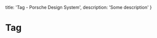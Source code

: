 
  title: 'Tag - Porsche Design System',
  description: 'Some description'
}

# Tag <ComponentStatus tagName="p-tag"></ComponentStatus>
